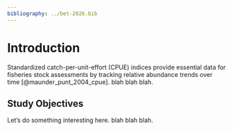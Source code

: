```yaml
---
bibliography: ../bet-2026.bib
---
```


# Introduction

Standardized catch-per-unit-effort (CPUE) indices provide essential data for fisheries stock assessments by tracking relative abundance trends over time [@maunder_punt_2004_cpue]. blah blah blah. 

## Study Objectives

Let's do something interesting here. blah blah blah.
